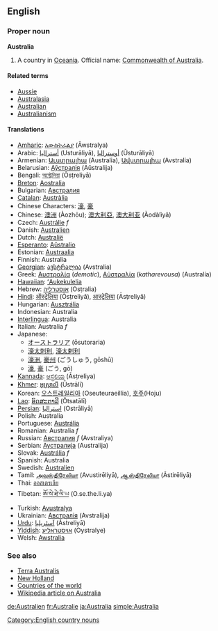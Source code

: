 ==English==
===Proper noun===
'''Australia'''

# A country in [[Oceania]]. Official name: [[Commonwealth of Australia]].

====Related terms====
*[[Aussie]]
*[[Australasia]]
*[[Australian]]
*[[Australianism]]

====Translations====
*[[Amharic]]: [[አውስትራልያ]] (Ăwstralya)
*Arabic: [[أستراليا]] (Usturāliyā), [[أوستراليا]] (Ūsturāliyā)
*Armenian: [[Աւստրալիա]] (Australia), [[Ավստրալիա]] (Avstralia)
*Belarusian: [[Аўстралія]] (Aŭstralija)
*Bengali: [[অস্ট্রেলিয়া]] (Ôsṭreliyā)
*[[Breton]]: [[Aostralia]]
*Bulgarian: [[Австралия]]
*[[Catalan]]: [[Austràlia]]
*Chinese Characters: [[濠]], [[豪]]
*Chinese: [[澳洲]] (Àozhōu); [[澳大利亞]], [[澳大利亚]] (Àodàlìyǎ)
*Czech: [[Austrálie]]  ''f''
*Danish: [[Australien]]
*Dutch: [[Australië]]
*[[Esperanto]]: [[Aŭstralio]]
*Estonian: [[Austraalia]]
*Finnish: Australia
*[[Georgian]]: [[ავსტრალია]] (Avstralia)
*Greek: [[Αυστραλία]] (''demotic''), [[Αὐστραλία]] (''katharevousa'') (Australía)
*[[Hawaiian]]: [[ʻAukekulelia]]
*Hebrew: [[אוסטרליה]] (Osṭralia)
*[[Hindi]]: [[ऑस्ट्रेलिया]] (Òsṭreliyā), [[आस्ट्रेलिया]] (Āsṭreliyā)
*Hungarian: [[Ausztrália]]
*Indonesian: Australia
*[[Interlingua]]: Australia
*Italian: Australia ''f''
*Japanese:
**[[オーストラリア]] (ōsutoraria)
**[[濠太刺利]], [[濠太剌利]]
**[[濠洲]], [[豪州]] (ごうしゅう, gōshū)
**[[濠]], [[豪]] (ごう, gō)
*[[Kannada]]: [[ಆಸ್ಟ್ರೆಲಿಯ]] (Āsṭreliya)
*[[Khmer]]: [[អូស្ត្រាលី]] (Ūstrālī)
*Korean: [[오스트레일리아]] (Oseuteuraeillia), [[호주]](Hoju)
*[[Lao]]: [[ອົດສະຕາລີ]] (Ôtsatālī)
*[[Persian]]: [[استرالیا]] (Ostrāliyā)
*Polish: Australia
*Portuguese: [[Austrália]]
*Romanian: Australia ''f''
*Russian: [[Австралия]] ''f'' (Avstraliya)
*Serbian: [[Аустралија]] (Australija)
*Slovak: [[Austrália]] ''f''
*Spanish: Australia
*Swedish: [[Australien]]
*Tamil: [[அவுஸ்திரேலியா]] (Avustirēliyā), [[ஆஸ்திரேலியா]] (Āstirēliyā)
*Thai: [[ออสเตรเลีย]]
*Tibetan: [[ཨོ་སེ་ཐེ་ལི་ཡ]] (O.se.the.li.ya)
*Turkish: [[Avustralya]]
*Ukrainian: [[Австралія]] (Avstralija)
*[[Urdu]]: [[آسٹریلیا]] (Āsṫreliyā)
*[[Yiddish]]: [[אױסטראַליע]] (Oystralye)
*Welsh: [[Awstralia]]

===See also===
*[[Terra Australis]]
*[[New Holland]]
*[[Countries of the world]]
*[[w:en:Australia|Wikipedia article on Australia]]

[[de:Australien]]
[[fr:Australie]]
[[ja:Australia]]
[[simple:Australia]]

[[Category:English country nouns]]